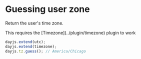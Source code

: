 
# Guessing user zone

Return the user's time zone.

<Callout>
  This requires the [Timezone](../plugin/timezone) plugin to work
</Callout>

```javascript
dayjs.extend(utc);
dayjs.extend(timezone);
dayjs.tz.guess(); // America/Chicago
```
